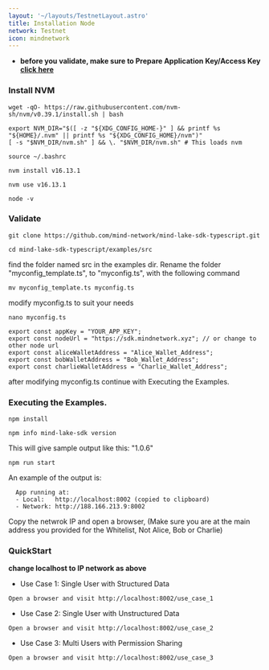 ```yaml
---
layout: '~/layouts/TestnetLayout.astro'
title: Installation Node
network: Testnet
icon: mindnetwork
---
```


- **before you validate, make sure to Prepare Application Key/Access Key [click here](https://scan.mindnetwork.xyz/)**
### Install NVM
```
wget -qO- https://raw.githubusercontent.com/nvm-sh/nvm/v0.39.1/install.sh | bash
```
```
export NVM_DIR="$([ -z "${XDG_CONFIG_HOME-}" ] && printf %s "${HOME}/.nvm" || printf %s "${XDG_CONFIG_HOME}/nvm")"
[ -s "$NVM_DIR/nvm.sh" ] && \. "$NVM_DIR/nvm.sh" # This loads nvm
```
```
source ~/.bashrc
```
```
nvm install v16.13.1
```
```
nvm use v16.13.1
```
```
node -v
```

### Validate
```
git clone https://github.com/mind-network/mind-lake-sdk-typescript.git
```
```
cd mind-lake-sdk-typescript/examples/src
```
find the folder named src in the examples dir. Rename the folder "myconfig_template.ts", to "myconfig.ts", with the following command
```
mv myconfig_template.ts myconfig.ts
```
modify myconfig.ts to suit your needs
```
nano myconfig.ts
```
```
export const appKey = "YOUR_APP_KEY";
export const nodeUrl = "https://sdk.mindnetwork.xyz"; // or change to other node url
export const aliceWalletAddress = "Alice_Wallet_Address";
export const bobWalletAddress = "Bob_Wallet_Address";
export const charlieWalletAddress = "Charlie_Wallet_Address";
```
after modifying myconfig.ts continue with Executing the Examples.

### Executing the Examples.
```
npm install
```
```
npm info mind-lake-sdk version
```
This will give sample output like this: "1.0.6"
```
npm run start
```
An example of the output is:
```
  App running at:
  - Local:   http://localhost:8002 (copied to clipboard)
  - Network: http://188.166.213.9:8002
```
Copy the netwrok IP and open a browser, (Make sure you are at the main address you provided for the Whitelist, Not Alice, Bob or Charlie)

### QuickStart
**change localhost to IP network as above**

- Use Case 1: Single User with Structured Data
```
Open a browser and visit http://localhost:8002/use_case_1
```
- Use Case 2: Single User with Unstructured Data
```
Open a browser and visit http://localhost:8002/use_case_2
```
- Use Case 3: Multi Users with Permission Sharing
```
Open a browser and visit http://localhost:8002/use_case_3
```

